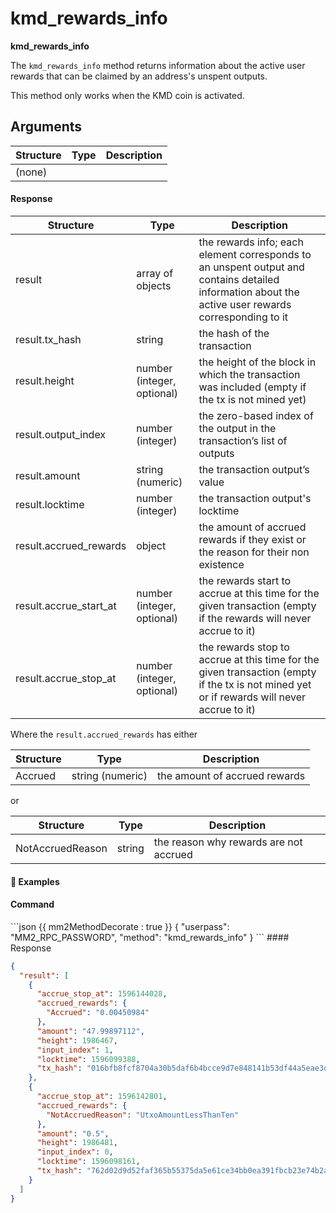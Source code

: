 
# kmd\_rewards\_info

**kmd\_rewards\_info**

The `kmd_rewards_info` method returns information about the active user rewards that can be claimed by an address's unspent outputs.

<Note>
  This method only works when the KMD coin is activated.
</Note>

## Arguments

| Structure | Type | Description |
| --------- | ---- | ----------- |
| (none)    |      |             |

#### Response

| Structure                | Type                       | Description                                                                                                                                         |
| ------------------------ | -------------------------- | --------------------------------------------------------------------------------------------------------------------------------------------------- |
| result                   | array of objects           | the rewards info; each element corresponds to an unspent output and contains detailed information about the active user rewards corresponding to it |
| result.tx\_hash          | string                     | the hash of the transaction                                                                                                                         |
| result.height            | number (integer, optional) | the height of the block in which the transaction was included (empty if the tx is not mined yet)                                                    |
| result.output\_index     | number (integer)           | the zero-based index of the output in the transaction’s list of outputs                                                                             |
| result.amount            | string (numeric)           | the transaction output’s value                                                                                                                      |
| result.locktime          | number (integer)           | the transaction output's locktime                                                                                                                   |
| result.accrued\_rewards  | object                     | the amount of accrued rewards if they exist or the reason for their non existence                                                                   |
| result.accrue\_start\_at | number (integer, optional) | the rewards start to accrue at this time for the given transaction (empty if the rewards will never accrue to it)                                   |
| result.accrue\_stop\_at  | number (integer, optional) | the rewards stop to accrue at this time for the given transaction (empty if the tx is not mined yet or if rewards will never accrue to it)          |

Where the `result.accrued_rewards` has either

| Structure | Type             | Description                   |
| --------- | ---------------- | ----------------------------- |
| Accrued   | string (numeric) | the amount of accrued rewards |

or

| Structure        | Type   | Description                            |
| ---------------- | ------ | -------------------------------------- |
| NotAccruedReason | string | the reason why rewards are not accrued |

#### 📌 Examples

#### Command

<CodeGroup title="" tag="POST" label="kmd_rewards_info">
  ```json {{ mm2MethodDecorate : true }}
  {
    "userpass": "MM2_RPC_PASSWORD",
    "method": "kmd_rewards_info"
  }
  ```
</CodeGroup>

<CollapsibleSection expandedText="Hide Response" collapsedText="Show Response">
  #### Response

  ```json
  {
    "result": [
      {
        "accrue_stop_at": 1596144028,
        "accrued_rewards": {
          "Accrued": "0.00450984"
        },
        "amount": "47.99897112",
        "height": 1986467,
        "input_index": 1,
        "locktime": 1596099388,
        "tx_hash": "016bfb8fcf8704a30b5daf6b4bcce9d7e848141b53df44a5eae3db4279227401"
      },
      {
        "accrue_stop_at": 1596142801,
        "accrued_rewards": {
          "NotAccruedReason": "UtxoAmountLessThanTen"
        },
        "amount": "0.5",
        "height": 1986481,
        "input_index": 0,
        "locktime": 1596098161,
        "tx_hash": "762d02d9d52faf365b55375da5e61ce34bb0ea391fbcb23e74b2adf8165f1bbb"
      }
    ]
  }
  ```
</CollapsibleSection>
